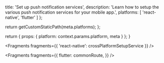 
  title: 'Set up push notification services',
  description:
    'Learn how to setup the various push notification services for your mobile app.',
  platforms: [
    'react-native',
    'flutter'
    ]
};

  return getCustomStaticPath(meta.platforms);
};

  return {
    props: {
      platform: context.params.platform,
      meta
    }
  };
}


<Fragments fragments={{ 'react-native': crossPlatformSetupService }} />


<Fragments
  fragments={{
    flutter: commonRoute,
  }}
/>
